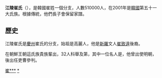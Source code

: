 {{unreferenced|time=2014-11-27T03:14:09+00:00}}
'''江陵崔氏'''（{{lang-ko|강릉 최씨}}），是韓國崔姓一個分支，人數510000人，在2001年是[[韓國|韓國]]第五十一大氏族。根據傳統，他們長子會保留家譜。

==歷史==
江陵崔氏是[[慶州|慶州]]崔氏的分支，始祖是高麗人{{link-ko|崔必達|최필달}}，他是[[新羅|新羅]]文人[[崔致遠|崔致遠]]後裔。

在朝鮮王朝這氏族貴族輩出，32人科舉及第，其中一位名人是{{link-ko|崔致雲|최치운}}，他曾出使明朝，後出任吏曹參判。

[[Category:朝鮮氏族|崔***]]
[[Category:崔姓|*]]